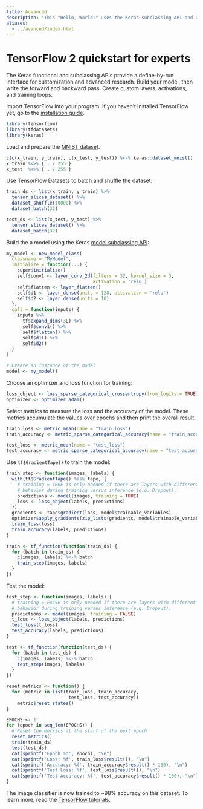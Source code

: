 ```yaml
---
title: Advanced
description: 'This "Hello, World!" uses the Keras subclassing API and a custom training loop.'
aliases:
  - ../avanced/index.html
---
```


# TensorFlow 2 quickstart for experts

The Keras functional and subclassing APIs provide a define-by-run interface for customization and advanced research.
Build your model, then write the forward and backward pass.
Create custom layers, activations, and training loops.

Import TensorFlow into your program.
If you haven't installed TensorFlow yet, go to the [installation guide](/install/).

```r
library(tensorflow)
library(tfdatasets)
library(keras)
```

Load and prepare the [MNIST dataset](http://yann.lecun.com/exdb/mnist/).

```r
c(c(x_train, y_train), c(x_test, y_test)) %<-% keras::dataset_mnist()
x_train %<>% { . / 255 }
x_test  %<>% { . / 255 }
```

Use TensorFlow Datasets to batch and shuffle the dataset:

```r
train_ds <- list(x_train, y_train) %>%
  tensor_slices_dataset() %>%
  dataset_shuffle(10000) %>%
  dataset_batch(32)

test_ds <- list(x_test, y_test) %>%
  tensor_slices_dataset() %>%
  dataset_batch(32)
```

Build the a model using the Keras [model subclassing API](https://www.tensorflow.org/guide/keras#model_subclassing):

```r
my_model <- new_model_class(
  classname = "MyModel",
  initialize = function(...) {
    super$initialize()
    self$conv1 <- layer_conv_2d(filters = 32, kernel_size = 3,
                                activation = 'relu')
    self$flatten <- layer_flatten()
    self$d1 <- layer_dense(units = 128, activation = 'relu')
    self$d2 <- layer_dense(units = 10)
  },
  call = function(inputs) {
    inputs %>%
      tf$expand_dims(3L) %>%
      self$conv1() %>%
      self$flatten() %>%
      self$d1() %>%
      self$d2()
  }
)

# Create an instance of the model
model <- my_model()
```

Choose an optimizer and loss function for training:

```r
loss_object <- loss_sparse_categorical_crossentropy(from_logits = TRUE)
optimizer <- optimizer_adam()
```

Select metrics to measure the loss and the accuracy of the model.
These metrics accumulate the values over epochs and then print the overall result.

```r
train_loss <- metric_mean(name = "train_loss")
train_accuracy <- metric_sparse_categorical_accuracy(name = "train_accuracy")

test_loss <- metric_mean(name = "test_loss")
test_accuracy <- metric_sparse_categorical_accuracy(name = "test_accuracy")
```

Use `tf$GradientTape()` to train the model:

```r
train_step <- function(images, labels) {
  with(tf$GradientTape() %as% tape, {
    # training = TRUE is only needed if there are layers with different
    # behavior during training versus inference (e.g. Dropout).
    predictions <- model(images, training = TRUE)
    loss <- loss_object(labels, predictions)
  })
  gradients <- tape$gradient(loss, model$trainable_variables)
  optimizer$apply_gradients(zip_lists(gradients, model$trainable_variables))
  train_loss(loss)
  train_accuracy(labels, predictions)
}

train <- tf_function(function(train_ds) {
  for (batch in train_ds) {
    c(images, labels) %<-% batch
    train_step(images, labels)
  }
})
```

Test the model:

```r
test_step <- function(images, labels) {
  # training = FALSE is only needed if there are layers with different
  # behavior during training versus inference (e.g. Dropout).
  predictions <- model(images, training = FALSE)
  t_loss <- loss_object(labels, predictions)
  test_loss(t_loss)
  test_accuracy(labels, predictions)
}

test <- tf_function(function(test_ds) {
  for (batch in test_ds) {
    c(images, labels) %<-% batch
    test_step(images, labels)
  }
})
```

```r
reset_metrics <- function() {
  for (metric in list(train_loss, train_accuracy,
                       test_loss, test_accuracy))
    metric$reset_states()
}
```

```r
EPOCHS <- 1
for (epoch in seq_len(EPOCHS)) {
  # Reset the metrics at the start of the next epoch
  reset_metrics()
  train(train_ds)
  test(test_ds)
  cat(sprintf('Epoch %d', epoch), "\n")
  cat(sprintf('Loss: %f', train_loss$result()), "\n")
  cat(sprintf('Accuracy: %f', train_accuracy$result() * 100), "\n")
  cat(sprintf('Test Loss: %f', test_loss$result()), "\n")
  cat(sprintf('Test Accuracy: %f', test_accuracy$result() * 100), "\n")
}
```

The image classifier is now trained to \~98% accuracy on this dataset.
To learn more, read the [TensorFlow tutorials](/tutorials/).
